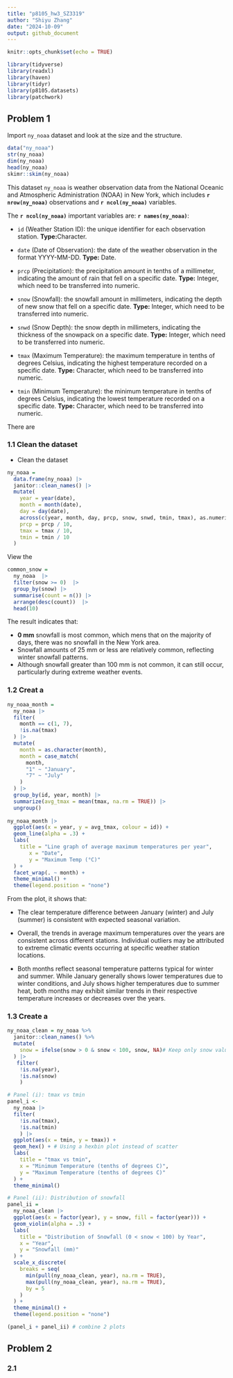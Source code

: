 ```yaml
---
title: "p8105_hw3_SZ3319"
author: "Shiyu Zhang"
date: "2024-10-09"
output: github_document
---
```


```r
knitr::opts_chunk$set(echo = TRUE)
```


```r
library(tidyverse)
library(readxl)
library(haven)
library(tidyr)
library(p8105.datasets)
library(patchwork)
```

## Problem 1

Import `ny_noaa` dataset and look at the size and the structure.

```r
data("ny_noaa")
str(ny_noaa)
dim(ny_noaa)
head(ny_noaa)
skimr::skim(ny_noaa)
```
This dataset `ny_noaa` is weather observation data from the National Oceanic and Atmospheric Administration (NOAA) in New York, which includes **`r nrow(ny_noaa)`** observations and **`r ncol(ny_noaa)`** variables. 

The **`r ncol(ny_noaa)`** important variables are: **`r names(ny_noaa)`**:

* `id` (Weather Station ID): the unique identifier for each observation station. **Type:**Character.

* `date` (Date of Observation): the date of the weather observation in the format YYYY-MM-DD. **Type:** Date.

* `prcp` (Precipitation): the precipitation amount in tenths of a millimeter, indicating the amount of rain that fell on a specific date. **Type:** Integer, which need to be transferred into numeric.

* `snow` (Snowfall): the snowfall amount in millimeters, indicating the depth of new snow that fell on a specific date. **Type:** Integer, which need to be transferred into numeric.

* `snwd` (Snow Depth): the snow depth in millimeters, indicating the thickness of the snowpack on a specific date. **Type:** Integer, which need to be transferred into numeric.

* `tmax` (Maximum Temperature): the maximum temperature in tenths of degrees Celsius, indicating the highest temperature recorded on a specific date. **Type:** Character, which need to be transferred into numeric.

* `tmin` (Minimum Temperature): the minimum temperature in tenths of degrees Celsius, indicating the lowest temperature recorded on a specific date. **Type:** Character, which need to be transferred into numeric.

There are 



### 1.1 Clean the dataset

* Clean the dataset
```r
ny_noaa = 
  data.frame(ny_noaa) |> 
  janitor::clean_names() |> 
  mutate(
    year = year(date),
    month = month(date),
    day = day(date),
    across(c(year, month, day, prcp, snow, snwd, tmin, tmax), as.numeric),
    prcp = prcp / 10,
    tmax = tmax / 10,
    tmin = tmin / 10
  )
```

View the 
```r
common_snow = 
  ny_noaa  |> 
  filter(snow >= 0)  |> 
  group_by(snow) |> 
  summarise(count = n()) |> 
  arrange(desc(count))  |> 
  head(10)
```
The result indicates that:

* **0 mm** snowfall is most common, which mens that on the majority of days, there was no snowfall in the New York area.
* Snowfall amounts of 25 mm or less are relatively common, reflecting winter snowfall patterns.
* Although snowfall greater than 100 mm is not common, it can still occur, particularly during extreme weather events.

### 1.2 Creat a 

```r
ny_noaa_month = 
  ny_noaa |>
  filter(
    month == c(1, 7),
    !is.na(tmax)
  ) |> 
  mutate(
    month = as.character(month),
    month = case_match(
      month,
      "1" ~ "January",
      "7" ~ "July"
    )
  ) |> 
  group_by(id, year, month) |> 
  summarize(avg_tmax = mean(tmax, na.rm = TRUE)) |> 
  ungroup()
  
ny_noaa_month |> 
  ggplot(aes(x = year, y = avg_tmax, colour = id)) +
  geom_line(alpha = .3) +
  labs(
    title = "Line graph of average maximum temperatures per year",
       x = "Date",
       y = "Maximum Temp (°C)"
  ) +
  facet_wrap(. ~ month) +
  theme_minimal() +
  theme(legend.position = "none")
```
From the plot, it shows that:

* The clear temperature difference between January (winter) and July (summer) is consistent with expected seasonal variation.

* Overall, the trends in average maximum temperatures over the years are consistent across different stations. Individual outliers may be attributed to extreme climatic events occurring at specific weather station locations.

* Both months reflect seasonal temperature patterns typical for winter and summer. While January generally shows lower temperatures due to winter conditions, and July shows higher temperatures due to summer heat, both months may exhibit similar trends in their respective temperature increases or decreases over the years.

### 1.3 Create a 
```r
ny_noaa_clean = ny_noaa %>%
  janitor::clean_names() %>%
  mutate(
    snow = ifelse(snow > 0 & snow < 100, snow, NA)# Keep only snow values between 0 and 100
  ) |> 
   filter(
    !is.na(year),
    !is.na(snow)
    )

# Panel (i): tmax vs tmin
panel_i <- 
  ny_noaa |> 
  filter(
    !is.na(tmax),
    !is.na(tmin)
    ) |> 
  ggplot(aes(x = tmin, y = tmax)) +
  geom_hex() + # Using a hexbin plot instead of scatter
  labs(
    title = "tmax vs tmin",
    x = "Minimum Temperature (tenths of degrees C)",
    y = "Maximum Temperature (tenths of degrees C)"
  ) +
  theme_minimal()

# Panel (ii): Distribution of snowfall
panel_ii = 
  ny_noaa_clean |> 
  ggplot(aes(x = factor(year), y = snow, fill = factor(year))) +
  geom_violin(alpha = .3) +
  labs(
    title = "Distribution of Snowfall (0 < snow < 100) by Year",
    x = "Year",
    y = "Snowfall (mm)"
  ) +
  scale_x_discrete(
    breaks = seq(
      min(pull(ny_noaa_clean, year), na.rm = TRUE),
      max(pull(ny_noaa_clean, year), na.rm = TRUE),
      by = 5
    )
  ) +
  theme_minimal() +
  theme(legend.position = "none")

(panel_i + panel_ii) # combine 2 plots 

```


## Problem 2

### 2.1






















```r


```





```r


```









```r


```












```r


```











```r


```












```r


```









```r


```